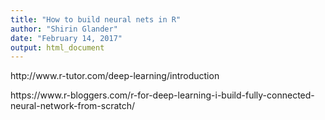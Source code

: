 ```yaml
---
title: "How to build neural nets in R"
author: "Shirin Glander"
date: "February 14, 2017"
output: html_document
---
```


http://www.r-tutor.com/deep-learning/introduction

https://www.r-bloggers.com/r-for-deep-learning-i-build-fully-connected-neural-network-from-scratch/
